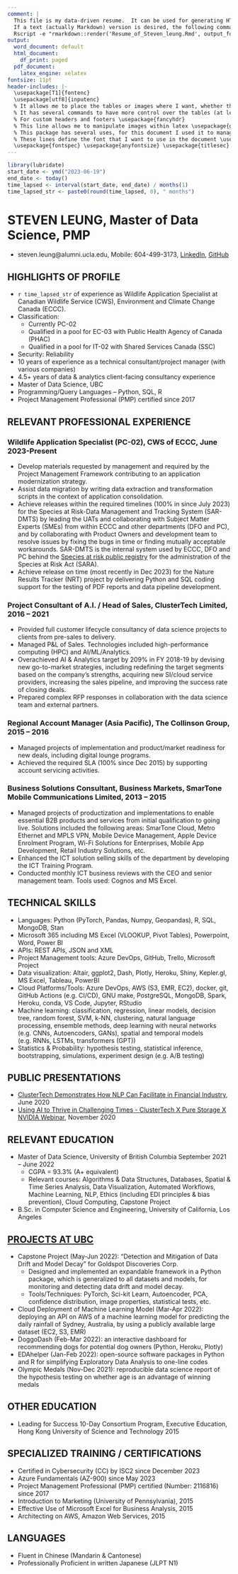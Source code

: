 ```yaml
---
comment: |
  This file is my data-driven resume.  It can be used for generating HTML, PDF and Word versions of the resume.
  If a text (actually Markdown) version is desired, the following command can be used:
  Rscript -e "rmarkdown::render('Resume_of_Steven_leung.Rmd', output_format='md_document')"
output:
  word_document: default
  html_document:
    df_print: paged
  pdf_document:
    latex_engine: xelatex
fontsize: 11pt
header-includes: |-
  \usepackage[T1]{fontenc} 
  \usepackage[utf8]{inputenc}
  % It allows me to place the tables or images where I want, whether there is space or not \usepackage{float}
  % It has several commands to have more control over the tables (at least I use it for this) \usepackage{array}
  % For custom headers and footers \usepackage{fancyhdr}
  % This line allows me to manipulate images within latex \usepackage{graphicx}
  % This package has several uses, for this document I used it to manage hyperlinks and introduce metadata to the document \usepackage{hyperref}
  % These lines define the font that I want to use in the document \usepackage{helvet} \renewcommand{\familydefault}{\sfdefault}
  \usepackage{fontspec} \usepackage{anyfontsize} \usepackage{titlesec} \newfontfamily\headingfont{Arial} \titleformat{\section}{\headingfont\Large\bfseries}{\thesection}{1em}{} \usepackage{relsize}
---
```

\fontspec{Arial}
```r
library(lubridate)
start_date <- ymd("2023-06-19")
end_date <- today()
time_lapsed <- interval(start_date, end_date) / months(1)
time_lapsed_str <- paste0(round(time_lapsed, 0), " months")
```
# STEVEN LEUNG, Master of Data Science, PMP
- steven.leung@alumni.ucla.edu, Mobile: 604-499-3173, [LinkedIn](www.linkedin.com/in/stevenleung08), [GitHub](stevenleung2018.github.io)

\relsize{-2}
## HIGHLIGHTS OF PROFILE
- `r time_lapsed_str` of experience as Wildlife Application Specialist at Canadian Wildlife Service (CWS), Environment and Climate Change Canada (ECCC).
- Classification:
  - Currently PC-02
  - Qualified in a pool for EC-03 with Public Health Agency of Canada (PHAC)
  - Qualified in a pool for IT-02 with Shared Services Canada (SSC)
- Security: Reliability
- 10 years of experience as a technical consultant/project manager (with various companies)
- 4.5+ years of data & analytics client-facing consultancy experience
- Master of Data Science, UBC
- Programming/Query Languages – Python, SQL, R
- Project Management Professional (PMP) certified since 2017

## RELEVANT PROFESSIONAL EXPERIENCE
### Wildlife Application Specialist (PC-02), CWS of ECCC, June 2023-Present
- Develop materials requested by management and required by the Project Management Framework contributing to an application modernization strategy.
- Assist data migration by writing data extraction and transformation scripts in the context of application consolidation.
- Achieve releases within the required timelines (100% in since July 2023) for the Species at Risk-Data Management and Tracking System (SAR-DMTS) by leading the UATs and collaborating with Subject Matter Experts (SMEs) from within ECCC and other departments (DFO and PC), and by collaborating with Product Owners and development team to resolve issues by fixing the bugs in time or finding mutually acceptable workarounds.  SAR-DMTS is the internal system used by ECCC, DFO and PC behind the [Species at risk public registry](https://www.canada.ca/en/environment-climate-change/services/species-risk-public-registry.html) for the administration of the Species at Risk Act (SARA).
- Achieve release on time (most recently in Dec 2023) for the Nature Results Tracker (NRT) project by delivering Python and SQL coding support for the testing of PDF reports and data pipeline development. 
 
### Project Consultant of A.I. / Head of Sales, ClusterTech Limited, 2016 – 2021
- Provided full customer lifecycle consultancy of data science projects to clients from pre-sales to delivery.  
- Managed P&L of Sales.  Technologies included high-performance computing (HPC) and AI/ML/Analytics.
- Overachieved AI & Analytics target by 209% in FY 2018-19 by devising new go-to-market strategies, including redefining the target segments based on the company’s strengths, acquiring new SI/cloud service providers, increasing the sales pipeline, and improving the success rate of closing deals.
- Prepared complex RFP responses in collaboration with the data science team and external partners. 

### Regional Account Manager (Asia Pacific), The Collinson Group, 2015 – 2016
- Managed projects of implementation and product/market readiness for new deals, including digital lounge programs.
- Achieved the required SLA (100% since Dec 2015) by supporting account servicing activities.

### Business Solutions Consultant, Business Markets, SmarTone Mobile Communications Limited,	2013 – 2015
- Managed projects of productization and implementations to enable essential B2B products and services from initial qualification to going live. Solutions included the following areas: SmarTone Cloud, Metro Ethernet and MPLS VPN, Mobile Device Management, Apple Device Enrolment Program, Wi-Fi Solutions for Enterprises, Mobile App Development, Retail Industry Solutions, etc.
- Enhanced the ICT solution selling skills of the department by developing the ICT Training Program.
- Conducted monthly ICT business reviews with the CEO and senior management team. Tools used: Cognos and MS Excel.

## TECHNICAL SKILLS
- Languages: Python (PyTorch, Pandas, Numpy, Geopandas), R, SQL, MongoDB, Stan
- Microsoft 365 including MS Excel (VLOOKUP, Pivot Tables), Powerpoint, Word, Power BI
- APIs: REST APIs, JSON and XML
- Project Management tools: Azure DevOps, GitHub, Trello, Microsoft Project
- Data visualization: Altair, ggplot2, Dash, Plotly, Heroku, Shiny, Kepler.gl, MS Excel, Tableau, PowerBI
- Cloud Platforms/Tools: Azure DevOps, AWS (S3, EMR, EC2), docker, git, GitHub Actions (e.g. CI/CD), GNU make, PostgreSQL, MongoDB, Spark, Heroku, conda, VS Code, Jupyter, RStudio
- Machine learning: classification, regression, linear models, decision tree, random forest, SVM, k-NN, clustering, natural language processing, ensemble methods, deep learning with neural networks (e.g. CNNs, Autoencoders, GANs), spatial and temporal models (e.g. RNNs, LSTMs, transformers (GPT))
- Statistics & Probability: hypothesis testing, statistical inference, bootstrapping, simulations, experiment design (e.g. A/B testing)

## PUBLIC PRESENTATIONS
- [ClusterTech Demonstrates How NLP Can Facilitate in Financial Industry](https://www.youtube.com/watch?v=o7gcxLfbv0Y),	June 2020
- [Using AI to Thrive in Challenging Times - ClusterTech X Pure Storage X NVIDIA Webinar](https://www.youtube.com/watch?v=HnlXPvLIXR0),	November 2020

## RELEVANT EDUCATION
- Master of Data Science, University of British Columbia	September 2021 – June 2022
  - CGPA = 93.3% (A+ equivalent)
  - Relevant courses: Algorithms & Data Structures, Databases, Spatial & Time Series Analysis, Data Visualization, Automated Workflows, Machine Learning, NLP, Ethics (including EDI principles & bias prevention), Cloud Computing, Capstone Project
- B.Sc. in Computer Science and Engineering, University of California, Los Angeles

## [PROJECTS AT UBC](stevenleung2018.github.io)
- Capstone Project (May-Jun 2022): “Detection and Mitigation of Data Drift and Model Decay” for Goldspot Discoveries Corp.
  - Designed and implemented an expandable framework in a Python package, which is generalized to all datasets and models, for monitoring and detecting data drift and model decay.
  - Tools/Techniques: PyTorch, Sci-kit Learn, Autoencoder, PCA, confidence distribution, image properties, statistical tests, etc.
- Cloud Deployment of Machine Learning Model (Mar-Apr 2022): deploying an API on AWS of a machine learning model for predicting the daily rainfall of Sydney, Australia, by using a publicly available large dataset (EC2, S3, EMR)
- DoggoDash (Feb-Mar 2022): an interactive dashboard for recommending dogs for potential dog owners (Python, Heroku, Plotly)
- EDAhelper (Jan-Feb 2022): open-source software packages in Python and R for simplifying Exploratory Data Analysis to one-line codes
- Olympic Medals (Nov-Dec 2021): reproducible data science report of the hypothesis testing on whether age is an advantage of winning medals

## OTHER EDUCATION
- Leading for Success 10-Day Consortium Program, Executive Education, Hong Kong University of Science and Technology	2015

## SPECIALIZED TRAINING / CERTIFICATIONS
- Certified in Cybersecurity (CC) by ISC2 since December 2023
- Azure Fundamentals (AZ-900) since May 2023 
- Project Management Professional (PMP) certified (Number: 2116816)	since 2017
- Introduction to Marketing (University of Pennsylvania), 2015
- Effective Use of Microsoft Excel for Business Analysis, 2015
- Architecting on AWS, Amazon Web Services, 2015

## LANGUAGES
- Fluent in Chinese (Mandarin & Cantonese)
- Professionally Proficient in written Japanese (JLPT N1)
